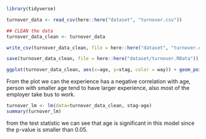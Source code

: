 ```r
library(tidyverse)

turnover_data <- read_csv(here::here("dataset", "turnover.csv"))

## CLEAN the data
turnover_data_clean <- turnover_data

write_csv(turnover_data_clean, file = here::here("dataset", "turnover.csv"))

save(turnover_data_clean, file = here::here("dataset/turnover.RData"))
```

```r
ggplot(turnover_data_clean, aes(x=age, y=stag, color = way)) + geom_point()+labs(y="experience")

```
From the plot we can the experience has a negative correlation with age, person with smaller age tend to have larger experience, also most of the employer take bus to work.

```r
turnover_lm <- lm(data=turnover_data_clean, stag~age)
summary(turnover_lm)
```
from the test statistic we can see that age is significant in this model since the p-value is smaller than 0.05.
